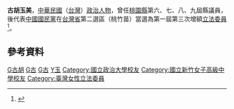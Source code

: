 {{expand|time=2014-11-24T13:08:16+00:00}}
{{Infobox_officeholder
| name = 古胡玉美
| image name =
| width = 
| now = 中華民國（台灣）政治人士 
| period = 
| Sex = 女 
| Native place = 
| date of birth = 
| party = {{Kmt|19px}}
| place of birth = 
| educate = 
*省立新竹女中高中部畢業
*國立政治大學行政空中教學肄業
| past = 
*中央研究院歷史語言研究所書記
*楊梅鎮婦女會理事長
*桃園縣觀光協會監察人
*桃園縣婦女會常務理事
*桃園縣高爾夫委員會委員
*桃園縣第六、七、八、九屆縣議員
*世界客屬總會理事
*中華民國軟式網球協會理事兼婦女委員會主任委員
*第一屆第三次增額立法委員<br><span style="color: blue;">(1981年-1984年)</span>
}}
'''古胡玉美'''{{BD|1931年||2000年}}，[[中華民國|中華民國]]（[[台灣|台灣]]）[[政治人物|政治人物]]，曾任[[桃園市|桃園縣]]第六、七、八、九屆縣議員，後代表[[中國國民黨|中國國民黨]]在[[台灣省|台灣省]]第二選區（桃竹苗）當選為第一屆第三次增額[[立法委員|立法委員]]<ref>{{Cite web |url=http://npl.ly.gov.tw/do/www/commissionerInfo?id=443&expireBack=01&expire=01&act=exp&keyword=&orderBy=name&nameOrder=true&eleDisOrder=false |title=立法院國會圖書館 第１屆立法委員個人資料 古胡玉美 |access-date=2008-08-02 |archive-date=2016-03-04 |archive-url=https://web.archive.org/web/20160304085441/http://npl.ly.gov.tw/do/www/commissionerInfo?id=443&expireBack=01&expire=01&act=exp&keyword=&orderBy=name&nameOrder=true&eleDisOrder=false |dead-url=no }}</ref>。

==參考資料==
<div class="references-small">
<references />
</div>
{{中華民國第一屆第三次增額立法委員}}
[[Category:中國國民黨女黨員|G古胡]]
[[Category:臺灣女性縣市議員|G古]]
[[Category:桃園市人|G古]]
[[Category:胡姓|Y玉]]
[[Category:國立政治大學校友|Category:國立政治大學校友]]
[[Category:國立新竹女子高級中學校友|Category:國立新竹女子高級中學校友]]
[[Category:臺灣女性立法委員|Category:臺灣女性立法委員]]